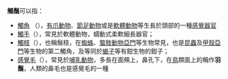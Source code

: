 '''觸鬚'''可以指：

* [[觸角|觸角]] （{{lang|en|Antenna}}），[[有爪動物|有爪動物]]、[[節足動物|節足動物]]或是[[軟體動物|軟體動物]]等生長於頭部的一種[[感覺器官|感覺器官]]
* [[觸手|觸手]]（{{lang|en|tentacle}}），常見於軟體動物，蠕動式柔軟細長器官；
* [[觸枝|觸枝]]（{{lang|en|Pedipale}}），也稱鬚枝，在[[蜘蛛|蜘蛛]]、[[螯肢動物亞門|螯肢動物亞門]]等生物常見，也是[[昆蟲|昆蟲]]及[[甲殼亞門|甲殼亞門]]等生物的第二觸角，及等同於[[蝎子|蝎子]]等有鉗生物的鉗子；
* [[感覺毛|感覺毛]]（{{lang|en|Vibrissa}}），常見於[[哺乳動物|哺乳動物]]，多長在面頰上，鼻孔下，在[[鳥|鳥]]類面上的稱作'''羽鬚'''，人類的鼻毛也是感覺毛的一種

{{disambig|CAT=二字消歧義}}